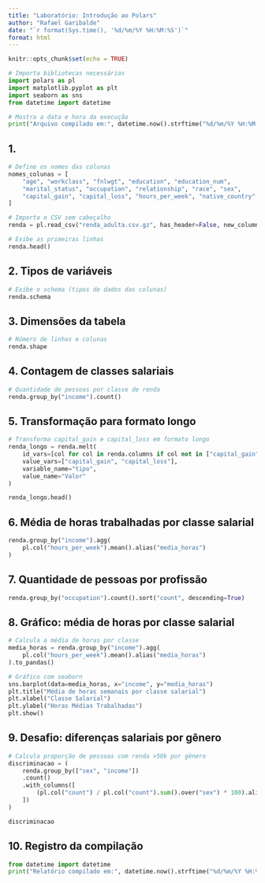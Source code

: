 ---
title: "Laboratório: Introdução ao Polars"
author: "Rafael Garibalde"
date: "`r format(Sys.time(), '%d/%m/%Y %H:%M:%S')`"
format: html
---

```{r setup, include=FALSE}
knitr::opts_chunk$set(echo = TRUE)
```

```{python}
# Importa bibliotecas necessárias
import polars as pl
import matplotlib.pyplot as plt
import seaborn as sns
from datetime import datetime

# Mostra a data e hora da execução
print("Arquivo compilado em:", datetime.now().strftime("%d/%m/%Y %H:%M:%S"))
```
## 1.

```{python}
# Define os nomes das colunas
nomes_colunas = [
    "age", "workclass", "fnlwgt", "education", "education_num",
    "marital_status", "occupation", "relationship", "race", "sex",
    "capital_gain", "capital_loss", "hours_per_week", "native_country", "income"
]

# Importa o CSV sem cabeçalho
renda = pl.read_csv("renda_adulta.csv.gz", has_header=False, new_columns=nomes_colunas, null_values="?")

# Exibe as primeiras linhas
renda.head()
```



## 2. Tipos de variáveis

```{python}
# Exibe o schema (tipos de dados das colunas)
renda.schema
```



## 3. Dimensões da tabela

```{python}
# Número de linhas e colunas
renda.shape
```

## 4. Contagem de classes salariais

```{python}
# Quantidade de pessoas por classe de renda
renda.group_by("income").count()
```



## 5. Transformação para formato longo

```{python}
# Transforma capital_gain e capital_loss em formato longo
renda_longo = renda.melt(
    id_vars=[col for col in renda.columns if col not in ["capital_gain", "capital_loss"]],
    value_vars=["capital_gain", "capital_loss"],
    variable_name="tipo",
    value_name="Valor"
)

renda_longo.head()
```



## 6. Média de horas trabalhadas por classe salarial

```{python}
renda.group_by("income").agg(
    pl.col("hours_per_week").mean().alias("media_horas")
)
```



## 7. Quantidade de pessoas por profissão

```{python}
renda.group_by("occupation").count().sort("count", descending=True)
```



## 8. Gráfico: média de horas por classe salarial

```{python}
# Calcula a média de horas por classe
media_horas = renda.group_by("income").agg(
    pl.col("hours_per_week").mean().alias("media_horas")
).to_pandas()

# Gráfico com seaborn
sns.barplot(data=media_horas, x="income", y="media_horas")
plt.title("Média de horas semanais por classe salarial")
plt.xlabel("Classe Salarial")
plt.ylabel("Horas Médias Trabalhadas")
plt.show()
```



## 9. Desafio: diferenças salariais por gênero

```{python}
# Calcula proporção de pessoas com renda >50k por gênero
discriminacao = (
    renda.group_by(["sex", "income"])
    .count()
    .with_columns([
        (pl.col("count") / pl.col("count").sum().over("sex") * 100).alias("percentual")
    ])
)

discriminacao
```



## 10. Registro da compilação

```{python}
from datetime import datetime
print("Relatório compilado em:", datetime.now().strftime("%d/%m/%Y %H:%M:%S"))
```


